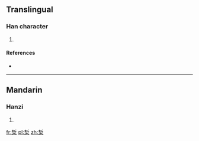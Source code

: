 ==Translingual==

===Han character===
{{Han char|rn=75|rad=木|as=08|sn=12|four=|canj=木中木 (DLD)}}

# {{defn|Han|sort=木08}}

====References====
* {{Han ref|kx=0537.131|hdz=21227.030|uh=691E|ud=26910}}

----

==Mandarin==

===Hanzi===
{{cmn-hanzi|pin=[[xì]] ([[xi4]])|wg=hsi<sup>4</sup>}}

# {{defn|lang=cmn|sort=木08}}

[[fr:椞]]
[[pl:椞]]
[[zh:椞]]